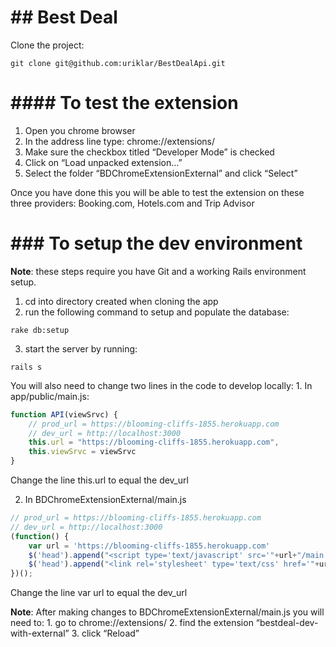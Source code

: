 ## Best Deal 
======

Clone the project:

```
git clone git@github.com:uriklar/BestDealApi.git
```

#### To test the extension
======

1. Open you chrome browser
2. In the address line type: chrome://extensions/
3. Make sure the checkbox titled "Developer Mode" is checked
5. Click on "Load unpacked extension..."
6. Select the folder "BDChromeExtensionExternal" and click "Select"

Once you have done this you will be able to test the extension on these three providers:
Booking.com, Hotels.com and Trip Advisor


### To setup the dev environment
======

**Note**: these steps require you have Git and a working Rails environment setup.

1. cd into directory created when cloning the app
2. run the following command to setup and populate the database:

```rake db:setup```

3. start the server by running:

```rails s```


You will also need to change two lines in the code to develop locally:
1. In app/public/main.js:

```javascript
function API(viewSrvc) {
	// prod_url = https://blooming-cliffs-1855.herokuapp.com
	// dev_url = http://localhost:3000
	this.url = "https://blooming-cliffs-1855.herokuapp.com",
	this.viewSrvc = viewSrvc
}
```


Change the line this.url to equal the dev_url

2. In BDChromeExtensionExternal/main.js
```javascript
// prod_url = https://blooming-cliffs-1855.herokuapp.com
// dev_url = http://localhost:3000
(function() {
	var url = 'https://blooming-cliffs-1855.herokuapp.com'
	$('head').append("<script type='text/javascript' src='"+url+"/main.js'>");
	$('head').append("<link rel='stylesheet' type='text/css' href='"+url+"/main.css'>");
})();
```

Change the line var url to equal the dev_url

**Note**: After making changes to BDChromeExtensionExternal/main.js you will need to:
1. go to chrome://extensions/
2. find the extension "bestdeal-dev-with-external"
3. click "Reload"
